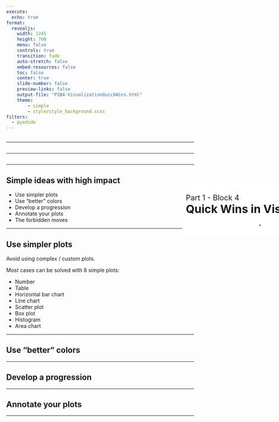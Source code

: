 ```yaml
---
execute:
  echo: true
format:
  revealjs:
    width: 1245
    height: 700
    menu: false
    controls: true
    transition: fade
    auto-stretch: false
    embed-resources: false
    toc: false
    center: true
    slide-number: false
    preview-links: false
    output-file: "P1B4-VisualizationQuickWins.html"
    theme:
        - simple
        - style/style_background.scss
filters:
  - pyodide
---
```


## { .custom-title }

&#32; 

---

## { .custom-title }
::: {style="position: absolute; left: 700px; top: 550px; width:2000px; background-color: #ffffff; padding: 10px; border-radius: 5px;"}
[Tools, Tips, and Tricks to create and deliver better presentations]{style="font-size: 20px; margin: 0px;"} <br>
[Python and storytelling to the rescue]{style="font-size: 30px; font-weight: bold; margin: 0px"} <br>
[Sebastián Flores, EuroPyCon 2025]{style="font-size: 25px;"}
:::

---

## { .custom-title }
::: {style="position: absolute; left: 700px; top: 550px; width:2000px; background-color: #ffffff; padding: 10px; border-radius: 5px;"}
[Part 1 - Block 4]{style="font-size: 20px; margin: 0px;"} <br>
[Quick Wins in Visualization]{style="font-size: 30px; font-weight: bold; margin: 0px"} <br>
:::

---

## Simple ideas with high impact

* Use simpler plots
* Use "better" colors
* Develop a progression
* Annotate your plots
* The forbidden moves

---

## Use simpler plots

Avoid using complex / custom plots.

Most cases can be solved with 8 simple plots:

* Number
* Table
* Horizontal bar chart
* Line chart
* Scatter plot
* Box plot
* Histogram
* Area chart

--- 

## Use "better" colors

---

## Develop a progression

---

## Annotate your plots

---

